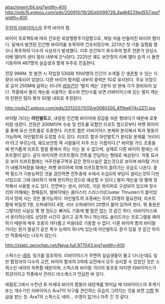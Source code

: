 attachment:64.jpg?width=400
http://pds15.egloos.com/pds/200910/19/26/e0099726_4adb6229ed557.jpg?width=400

[[무한의 리바이어스]]의 주역 바이어 함.

바이어 프로젝트에 따라 건조된 외양형항주가잠함으로, 제일 처음 만들어진 바이어 함이다. 달에서 발견된 인간형 바이어를 포획하여 건조되었으며, 2213년 첫 기동 실험을 했으나 폭주하여 다수의 사상자가 발생했다. 이후 온건파가 회수하여 항주 전문가 양성소 리베 델타의 센터 필러 내부에 은닉된다. 2225년 궤도 보안청의 리베 델타 습격 시 돌연 기동하여 487명의 실습생과 함께 우주로 진출한다.

전장 996M. 첫 발견 시 작업정 53대와 1000명의 인간이 수개월 간 생존할 수 있는 식량이 비축되어 있었다. 다른 바이어 함처럼 내부의 중력은 1G로 유지된다. 주요 무장으로 길이 250M에 달하는 리니어 [[레일건]]인 '벌지 캐논' 2문이 양 현에 각각 장비되어 있다. 작중에서 벌지 캐논을 사용하는 횟수와 잔탄수를 보면 리바이어스에 있는 벌지 캐논의 탄환은 많아 봤자 50발 내외로 추정된다. 

http://pds21.egloos.com/pds/201203/11/00/e0060200_4f5be674c2211.jpg

바이탈 가더는 '''아인발트'''로, 내장된 인간형 바이어에 장갑을 씌운 형태이기 때문에 로봇처럼 생겼다. 전장은 200M이며 수송 및 컨트롤 모함인 리프트 함으로부터 퍼펫 와이어를 통해 유선 컨트롤로 조종한다. 리프트 함은 리바이어스 본체와 분리해서 독자 행동이 가능하며, 아인발트와 도킹할 수도 있다. 리프트 함과 아인발트가 분리된 본체를 '브라티카'라고 부르는데, 궤도보안청 쪽 사람들이 자주 쓰는 이름이다.[* 바이탈 가드 조종을 왜 번거롭게 리프트 함을 통해서 하는 지는 알 수 없으며, 실제로 다른 바이어 함에는 리프트함이 없다. 굳이 따지자면 리프트함이 전투를 전담하는 형태로 예상된다. 작중 묘사로 보아 리프트함에는 거주전용구역과 같은 편의시설은 없는것으로 보이며 바이탈 가더가 내팽겨쳐졌을 때에는 퍼펫 와이어에 의해 리프트함까지 끌려가는 모습도 나온다. 중력 필드가 기본능력인 것을 감안하면 전투중에 수에서 수십G의 부담이 걸리는것이 다반사임으로 그에 대비하기 위해 분리하는것으로 예상할 수 있다.]
벌지 캐논을 양 팔에 장착해서 사용할 수도 있다. 안면부는 센서, 라이트, 이온 와이퍼로 구성되어 있으며 정수리와 어깨에는 항해등이, 발바닥에는 클러스터 스러스터(Cluster  Thruster)가 붙어있어서 땅에 서는 것은 불가능하다.
아인발트의 조종에는 무려 25명이 필요한데, 리프트 함에 파일럿 1명, 오퍼레이터 4명, 서브 오퍼레이터 20명이 붙어 있어야 한다. 뭐 총원은 그렇지만 사실상 몇 명 정도는 빠져도 기동에 별 탈은 없는 것 같긴 하다. 리바이어스에서 분리하는데도 상당한 시간이 걸리고 공격 하나 하는데도 솔리드라는 프로그램을 짜야 하기 때문에 매우 조종이 까다롭고 마음대로 기동할 수 없다.
다른 바이어 함의 바이탈 가더는 뭔가 필살기 같은 특수 능력이 하나씩 있는데 아인발트도 뭔가 있을 것 같긴 하지만 작중에서는 나오지 않는다.

http://static.zerochan.net/Neya.full.977043.jpg?width=400

스픽스는 [[네야]]. 링크를 참조하자. 리바이어스가 무면허 실습생들이 몰고 다니는데도 일반 함정과의 다수의 교전, 바이어 함과의 3차례 교전에서 모두 승리할 수 있었던 것은 스픽스인 네야의 독특함 때문이며, 스픽스와 바이탈 가더의 동조로 따지면 리바이어스가 최강이라고 작중에서 콘라드 비스케스가 언급한 바 있다.

에필로그에서 수천년 후 차세대 바이어 함들이 태양계를 벗어날 때 리바이어스의 후계기 또는 개수기인 리바이어스 Ära7이 지구를 견인하는 모습이 그려지는 것을 보면 [[기함]] 취급을 받는 듯. Ära7의 스픽스도 네야... 수명이 없거나 아주 긴 것 같다.
